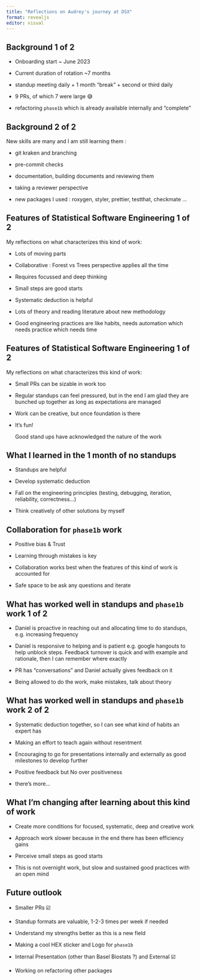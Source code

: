 ```yaml
---
title: "Reflections on Audrey's journey at DSX"
format: revealjs
editor: visual
---
```


## Background 1 of 2

-   Onboarding start \~ June 2023

-   Current duration of rotation \~7 months

-   standup meeting daily + 1 month "break" + second or third daily

-   9 PRs, of which 7 were large 😅

-   refactoring `phase1b` which is already available internally and "complete"

## Background 2 of 2

New skills are many and I am still learning them :

-   git kraken and branching

-   pre-commit checks

-   documentation, building documents and reviewing them

-   taking a reviewer perspective

-   new packages I used : roxygen, styler, prettier, testthat, checkmate ...

## Features of Statistical Software Engineering 1 of 2

My reflections on what characterizes this kind of work:

-   Lots of moving parts

-   Collaborative : Forest vs Trees perspective applies all the time

-   Requires focussed and deep thinking

-   Small steps are good starts

-   Systematic deduction is helpful

-   Lots of theory and reading literature about new methodology

-   Good engineering practices are like habits, needs automation which needs practice which needs time

## Features of Statistical Software Engineering 1 of 2

My reflections on what characterizes this kind of work:

-   Small PRs can be sizable in work too

-   Regular standups can feel pressured, but in the end I am glad they are bunched up together as long as expectations are managed

-   Work can be creative, but once foundation is there

-   It's fun!

    Good stand ups have acknowledged the nature of the work

## What I learned in the 1 month of no standups

-   Standups are helpful

-   Develop systematic deduction

-   Fall on the engineering principles (testing, debugging, iteration, reliability, correctness...)

-   Think creatively of other solutions by myself

## Collaboration for `phase1b` work

-   Positive bias & Trust

-   Learning through mistakes is key

-   Collaboration works best when the features of this kind of work is accounted for

-   Safe space to be ask any questions and iterate

## What has worked well in standups and `phase1b` work 1 of 2

-   Daniel is proactive in reaching out and allocating time to do standups, e.g. increasing frequency

-   Daniel is responsive to helping and is patient e.g. google hangouts to help unblock steps. Feedback turnover is quick and with example and rationale, then I can remember where exactly

-   PR has "conversations" and Daniel actually gives feedback on it

-   Being allowed to do the work, make mistakes, talk about theory

## What has worked well in standups and `phase1b` work 2 of 2

-   Systematic deduction together, so I can see what kind of habits an expert has

-   Making an effort to teach again without resentment

-   Encouraging to go for presentations internally and externally as good milestones to develop further

-   Positive feedback but No over positiveness

-   there's more...

## What I'm changing after learning about this kind of work

-   Create more conditions for focused, systematic, deep and creative work

-   Approach work slower because in the end there has been efficiency gains

-   Perceive small steps as good starts

-   This is not overnight work, but slow and sustained good practices with an open mind

## Future outlook

-   Smaller PRs ☑️

-   Standup formats are valuable, 1-2-3 times per week if needed

-   Understand my strengths better as this is a new field

-   Making a cool HEX sticker and Logo for `phase1b`

-   Internal Presentation (other than Basel Biostats ?) and External ☑️

-   Working on refactoring other packages

